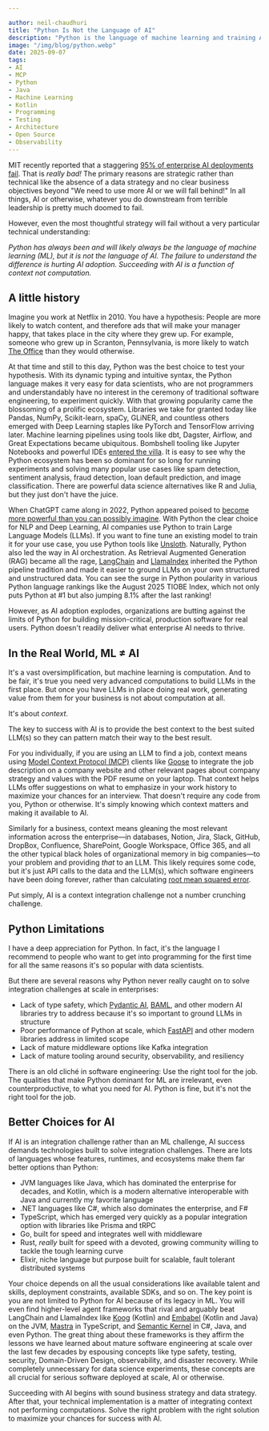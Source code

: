 ```yaml
---

author: neil-chaudhuri
title: "Python Is Not the Language of AI"
description: "Python is the language of machine learning and training AI models, but there are several reasons why Python is not the language of AI."
image: "/img/blog/python.webp"
date: 2025-09-07
tags:
- AI
- MCP
- Python
- Java
- Machine Learning
- Kotlin
- Programming
- Testing
- Architecture
- Open Source
- Observability
---
```


MIT recently reported that a staggering [95% of enterprise AI deployments fail](https://www.forbes.com/sites/jaimecatmull/2025/08/22/mit-says-95-of-enterprise-ai-failsheres-what-the-5-are-doing-right/).
That is *really bad!* The primary reasons are strategic rather than technical like the absence of a data strategy and no clear business objectives
beyond "We need to use more AI or we will fall behind!" In all things, AI or otherwise, whatever you do downstream from terrible leadership is pretty much doomed to fail.

However, even the most thoughtful strategy will fail without a very particular technical understanding:

*Python has always been and will likely always be the language of machine learning (ML), but it is not the language of AI. The failure to understand the difference is hurting AI adoption. Succeeding with AI is a function of context not computation.* 

## A little history

Imagine you work at Netflix in 2010. You have a hypothesis: People are more likely to watch content, and therefore ads that will make your manager happy, that takes place in the city where
they grew up. For example, someone who grew up in Scranton, Pennsylvania, is more likely to watch [The Office](https://www.imdb.com/title/tt0386676/) than they would otherwise.

At that time and still to this day, Python was the best choice to test your hypothesis. With its dynamic typing and intuitive syntax, the 
Python language makes it very easy for data scientists, who are not programmers and understandably have no interest in the ceremony of traditional software engineering, to experiment quickly. With that 
growing popularity came the blossoming of a prolific ecosystem. Libraries we take for granted today like Pandas, NumPy, Scikit-learn, spaCy, GLiNER, and countless others emerged with Deep Learning
staples like PyTorch and TensorFlow arriving later. Machine learning pipelines using tools like dbt, Dagster, Airflow, and Great Expectations became ubiquitous. 
Bombshell tooling like Jupyter Notebooks and powerful IDEs [entered the villa](https://www.youtube.com/watch?v=Ihum2Yk3Zyk). It is easy to see why the Python ecosystem 
has been so dominant for so long for running experiments and solving many popular use cases like spam detection, sentiment analysis, fraud detection, loan default prediction,
and image classification. There are powerful data science alternatives like R and Julia, but they just don't have the juice.

When ChatGPT came along in 2022, Python appeared poised to [become more powerful than you can possibly imagine](https://www.youtube.com/watch?v=iVBX7l2zgRw). With Python the clear choice for NLP
and Deep Learning, AI companies use Python to train Large Language Models (LLMs). If you want to fine tune an existing model to train it for your use case, you use 
Python tools like [Unsloth](https://unsloth.ai/). Naturally, Python also led the way in AI orchestration. As Retrieval Augmented Generation (RAG) became all the rage, [LangChain](https://www.langchain.com/) and 
[LlamaIndex](https://www.llamaindex.ai/) inherited the Python pipeline tradition and made it easier to ground LLMs on your own structured and unstructured data. You can see the surge in Python
poularity in various Python language rankings like the August 2025 TIOBE Index, which not only puts Python at #1 but also jumping 8.1% after the last ranking!

<PostImage alt="August 2025 TIOBE Index showing Python #1 and with a huge 8.1% jump from the previous ranking" src="/img/blog/tiobe-python.webp" />

However, as AI adoption explodes, organizations are butting against the limits of Python for building mission-critical, production software for real users. Python doesn't 
readily deliver what enterprise AI needs to thrive.

## In the Real World, ML ≠ AI

It's a vast oversimplification, but machine learning is computation. And to be fair, it's true you need very advanced computations to build LLMs in the first place. 
But once you have LLMs in place doing real work, generating value from them for your business is not about computation at all.

It's about *context*.

The key to success with AI is to provide the best context to the best suited LLM(s) so they can pattern match their way to the best result.

For you individually, if you are using an LLM to find a job, context means using [Model Context Protocol (MCP)](https://modelcontextprotocol.io/docs/getting-started/intro) clients like [Goose](https://block.github.io/goose/) to integrate
the job description on a company website and other relevant pages about company strategy and values with the PDF resume on your laptop. That context helps LLMs offer suggestions
on what to emphasize in your work history to
maximize your chances for an interview. That doesn't require any code from you, Python or otherwise. It's simply knowing which context matters and making it available to AI.

Similarly for a business, context means
gleaning the most relevant information across the enterprise—in databases, Notion, Jira, Slack, GitHub, DropBox, Confluence, SharePoint, Google Workspace, Office 365, and all the other typical black holes of
organizational memory in big companies—to your problem and providing *that* to an LLM. This likely requires some code, but it's just API calls to the data and the LLM(s),
which software engineers have been doing forever, rather than calculating [root mean squared error](https://statisticsbyjim.com/regression/root-mean-square-error-rmse/).

Put simply, AI is a context integration challenge not a number crunching challenge.

## Python Limitations

I have a deep appreciation for Python. In fact, it's the language I recommend to people who want to get into programming
for the first time for all the same reasons it's so popular with data scientists.

But there are several reasons why Python never really caught on to solve integration challenges at scale in enterprises:
- Lack of type safety, which [Pydantic AI](https://ai.pydantic.dev/), [BAML](https://boundaryml.com/), and other modern AI libraries try to address because it's so important to ground LLMs in structure
- Poor performance of Python at scale, which [FastAPI](https://fastapi.tiangolo.com/) and other modern libraries address in limited scope
- Lack of mature middleware options like Kafka integration
- Lack of mature tooling around security, observability, and resiliency 

There is an old cliché in software engineering: Use the right tool for the job. The qualities that make Python dominant for ML are irrelevant, even counterproductive, to what you need for AI.
Python is fine, but it's not the right tool for the job.

## Better Choices for AI

If AI is an integration challenge rather than an ML challenge, AI success demands technologies built to solve integration challenges. There are lots of languages whose features, runtimes, and ecosystems
make them far better options than Python:
- JVM languages like Java, which has dominated the enterprise for decades, and Kotlin, which is a modern alternative interoperable with Java and currently my favorite language
- .NET languages like C#, which also dominates the enterprise, and F#
- TypeScript, which has emerged very quickly as a popular integration option with libraries like Prisma and tRPC
- Go, built for speed and integrates well with middleware
- Rust, *really* built for speed with a devoted, growing community willing to tackle the tough learning curve
- Elixir, niche language but purpose built for scalable, fault tolerant distributed systems

Your choice depends on all the usual considerations like available talent and skills, deployment constraints, available SDKs, and so on. The key point is you are not
limited to Python for AI because of its legacy in ML. You will even find higher-level agent frameworks that rival and arguably beat LangChain and LlamaIndex like [Koog](https://docs.koog.ai/) (Kotlin) and 
[Embabel](https://docs.embabel.com/embabel-agent/guide/0.1.2-SNAPSHOT/) (Kotlin and Java) on the JVM, [Mastra](https://mastra.ai/) in TypeScript,
and [Semantic Kernel](https://learn.microsoft.com/en-us/semantic-kernel/overview/) in C#, Java, and even Python. The great thing about these
frameworks is they affirm the lessons we have learned about mature software engineering at scale over the last few decades by espousing concepts like
type safety, testing, security, Domain-Driven Design, observability, and disaster recovery. While completely unnecessary for data science experiments,
these concepts are all crucial for serious software deployed at scale, AI or otherwise.

Succeeding with AI begins with sound business strategy and data strategy. After that, your technical implementation is a matter of integrating context not performing 
computations. Solve the right problem with the right solution to maximize your chances for success with AI.







